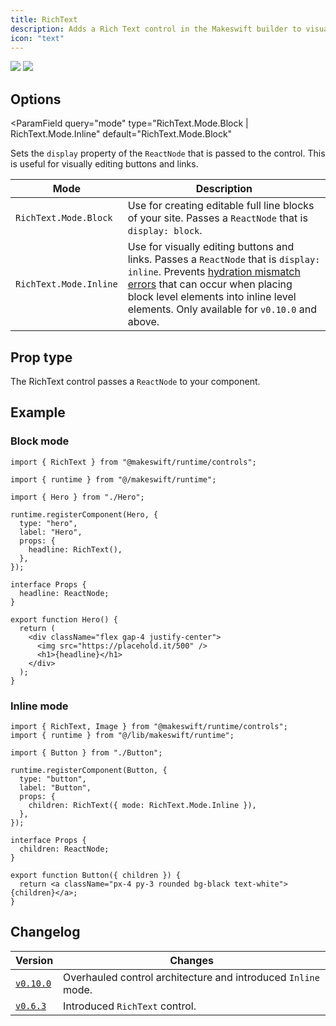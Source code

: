 ```yaml
---
title: RichText
description: Adds a Rich Text control in the Makeswift builder to visually edit a `ReactNode` of text.
icon: "text"
---
```


<Tabs>
  <Tab title="Block">
    <Frame type="glass" caption="A block Rich Text node for a Text component">
      <img src="/images/rich-text-block.png" />
    </Frame>
  </Tab>
  <Tab title="Inline">
    <Frame
      type="glass"
      caption="An inline Rich Text node for a Button component"
    >
      <img src="/images/rich-text-inline.png" />
    </Frame>
  </Tab>
</Tabs>

## Options

<ParamField
  query="mode"
  type="RichText.Mode.Block | RichText.Mode.Inline"
  default="RichText.Mode.Block"
>
Sets the `display` property of the `ReactNode` that is passed to the control. This is useful for visually editing buttons and links.

| Mode                   | Description                                                                                                                                                                                                                                                                                              |
| ---------------------- | -------------------------------------------------------------------------------------------------------------------------------------------------------------------------------------------------------------------------------------------------------------------------------------------------------- |
| `RichText.Mode.Block`  | Use for creating editable full line blocks of your site. Passes a `ReactNode` that is `display: block`.                                                                                                                                                                                                  |
| `RichText.Mode.Inline` | Use for visually editing buttons and links. Passes a `ReactNode` that is `display: inline`. Prevents [hydration mismatch errors](https://nextjs.org/messages/react-hydration-error) that can occur when placing block level elements into inline level elements. Only available for `v0.10.0` and above. |

</ParamField>

## Prop type

The RichText control passes a `ReactNode` to your component.

## Example

### Block mode

<CodeGroup>

```tsx Hero.makeswift.ts
import { RichText } from "@makeswift/runtime/controls";

import { runtime } from "@/makeswift/runtime";

import { Hero } from "./Hero";

runtime.registerComponent(Hero, {
  type: "hero",
  label: "Hero",
  props: {
    headline: RichText(),
  },
});
```

```tsx Hero.tsx
interface Props {
  headline: ReactNode;
}

export function Hero() {
  return (
    <div className="flex gap-4 justify-center">
      <img src="https://placehold.it/500" />
      <h1>{headline}</h1>
    </div>
  );
}
```

</CodeGroup>

### Inline mode

<CodeGroup>

```tsx Button.makeswift.ts
import { RichText, Image } from "@makeswift/runtime/controls";
import { runtime } from "@/lib/makeswift/runtime";

import { Button } from "./Button";

runtime.registerComponent(Button, {
  type: "button",
  label: "Button",
  props: {
    children: RichText({ mode: RichText.Mode.Inline }),
  },
});
```

```tsx Button.tsx
interface Props {
  children: ReactNode;
}

export function Button({ children }) {
  return <a className="px-4 py-3 rounded bg-black text-white">{children}</a>;
}
```

</CodeGroup>


<NamingConventions />

## Changelog

| Version                                                                                          | Changes                                                       |
| ------------------------------------------------------------------------------------------------ | ------------------------------------------------------------- |
| [`v0.10.0`](https://github.com/makeswift/makeswift/releases/tag/%40makeswift%2Fruntime%400.10.0) | Overhauled control architecture and introduced `Inline` mode. |
| [`v0.6.3`](https://github.com/makeswift/makeswift/releases/tag/%40makeswift%2Fruntime%400.6.3)   | Introduced `RichText` control.                                |
